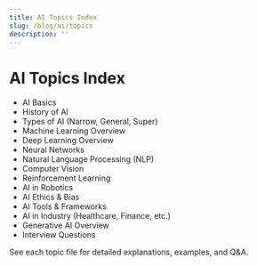 ```yaml
---
title: AI Topics Index
slug: /blog/ai/topics
description: ''
---
```

# AI Topics Index

- AI Basics
- History of AI
- Types of AI (Narrow, General, Super)
- Machine Learning Overview
- Deep Learning Overview
- Neural Networks
- Natural Language Processing (NLP)
- Computer Vision
- Reinforcement Learning
- AI in Robotics
- AI Ethics & Bias
- AI Tools & Frameworks
- AI in Industry (Healthcare, Finance, etc.)
- Generative AI Overview
- Interview Questions

See each topic file for detailed explanations, examples, and Q&A.

